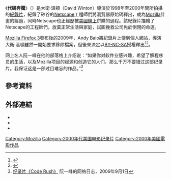 {{noteTA
|G1=
| 1=zh-hans:源代码;zh-hant:原始碼;zh-hk:源碼;zh-tw:原始碼;zh-mo:源碼;
| 2=zh-cn:硅谷; zh-tw:矽谷;
| 3=zh-cn:项目; zh-tw:專案;
| 4=zh-hans:在线;zh-hant:在線;zh-hk:線上;zh-tw:線上;zh-mo:線上;
| 5=zh-cn:程序; zh-tw:程式; zh-hk:程式;
| 6=zh-cn:删除; zh-tw:移除;
| 7=zh-cn:链接; zh-tw:連結;
| 8=zh-cn:软件; zh-tw:軟體;
| 9=zh-cn:网上; zh-tw:網路;
| 10=zh-cn:博客; zh-tw:部落格;
}}
{{Infobox Film
| name           = Code Rush
| image          = Code Rush cover.png
| image_size     = 118px
| caption        = 
| director       = 大衛·溫頓（David Winton）
| producer       = 
| writer         = 
| starring       = 
| music          = 
| cinematography = 
| art direction  = 
| editing        = 
| production_company = 
| distributor    = 
| released       = 2000年3月30日（TV）<br>2000年4月25日（VHS）
| runtime        = 56分钟
| country        = {{USA}}
| language       = [[英語|英語]]
| budget         = 
| preceded_by    = 
| followed_by    = 
| imdb_id        = 
}}

《'''代碼奔騰'''》（{{lang-en|'''Code Rush'''}}）是大衛·溫頓（David Winton）導演於1998年至2000年間所拍攝的[[紀錄片|紀錄片]]，紀錄了矽谷的[[Netscape|Netscape]]工程師們將瀏覽器原始碼釋出，成為[[Mozilla|Mozilla]]計畫的經過，同時Netscape也正經歷被[[美國線上|美國線上]]併購的過程。該紀錄片描繪了Netscape的工程師們，放棄正常生活與家庭，試圖挽救公司免於倒閉的命運。

[[Mozilla_Firefox_3|Mozilla Firefox 3]]發布後的2009年，Andy Baio將紀錄片上傳到個人網站，導演大衛·溫頓雖然一開始要求移除檔案，但後來決定以[[創作共用授權條款|BY-NC-SA]]授權釋出<ref>{{cite web |author=Code Rush in the Creative Commons |url=http://waxy.org/2009/07/code_rush_in_the_creative_commons/ |title=Code Rush in the Creative Commons |publisher=Waxy.org |date= |accessdate=2010-02-02 |archive-date=2020-11-09 |archive-url=https://web.archive.org/web/20201109034251/https://waxy.org/2009/07/code_rush_in_the_creative_commons/ |dead-url=no }}</ref><ref>{{cite web |author=Project Code Rush |url=http://clickmovement.org/coderush |title=Project Code Rush |publisher=clickmovement.org |date= |accessdate=2012-08-17 |archive-date=2014-08-09 |archive-url=https://web.archive.org/web/20140809045849/http://clickmovement.org/coderush |dead-url=no }}</ref>。

网上名人阮一峰在他的部落格上介绍说：“如果你对软件业感兴趣，希望了解程序员的生活，以及Mozilla项目的起源和创造它的人们，那么千万不要错过这部纪录片。我保证这是一部过目难忘的作品。”<ref>[http://www.ruanyifeng.com/blog/2009/09/code_rush.html 纪录片《Code Rush》] {{Wayback|url=http://www.ruanyifeng.com/blog/2009/09/code_rush.html |date=20201107104053 }}阮一峰的网络日志，2009年9月1日</ref>

== 參考資料 ==
{{reflist|2}}

== 外部連結 ==
* {{YouTube|id=4Q7FTjhvZ7Y|title=《Code Rush》多國語言字幕}}
* {{Youku|id=XNjA2NDI2MTUy|title=《Code Rush》简体中文字幕注释版}}{{zh-cn}}
* {{IMDb title|0499004}}

{{Netscape}}
{{Mozilla}}

[[Category:Mozilla|Category:Mozilla]]
[[Category:2000年代美国电影纪录片|Category:2000年代美国电影纪录片]]
[[Category:2000年美國電影作品|Category:2000年美國電影作品]]